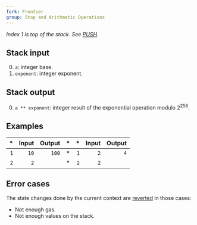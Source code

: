 ```yaml
---
fork: Frontier
group: Stop and Arithmetic Operations
---
```


*Index 1 is top of the stack. See [PUSH](/#60).*

## Stack input

0. `a`: integer base.
1. `exponent`: integer exponent.

## Stack output

0. `a ** exponent`: integer result of the exponential operation modulo 2<sup>256</sup>.

## Examples

| * | Input | Output | * | * | Input | Output |
|--:|------:|-------:|--:|--:|------:|-------:|
| `1` | `10` | `100` | * | `1` | `2` | `4` |
| `2` | `2` | | * | `2` | `2` | |

## Error cases

The state changes done by the current context are [reverted](#FD) in those cases:
- Not enough gas.
- Not enough values on the stack.
